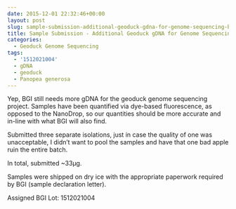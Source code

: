 ```yaml
---
date: 2015-12-01 22:32:46+00:00
layout: post
slug: sample-submission-additional-geoduck-gdna-for-genome-sequencing-bgi-2
title: Sample Submission - Additional Geoduck gDNA for Genome Sequencing @ BGI
categories:
  - Geoduck Genome Sequencing
tags:
  - '1512021004'
  - gDNA
  - geoduck
  - Panopea generosa
---
```


Yep, BGI still needs more gDNA for the geoduck genome sequencing project. Samples have been quantified via dye-based fluorescence, as opposed to the NanoDrop, so our quantities should be more accurate and in-line with what BGI will also find.

Submitted three separate isolations, just in case the quality of one was unacceptable, I didn't want to pool the samples and have that one bad apple ruin the entire batch.

In total, submitted ~33μg.

Samples were shipped on dry ice with the appropriate paperwork required by BGI (sample declaration letter).

Assigned BGI Lot: 1512021004


